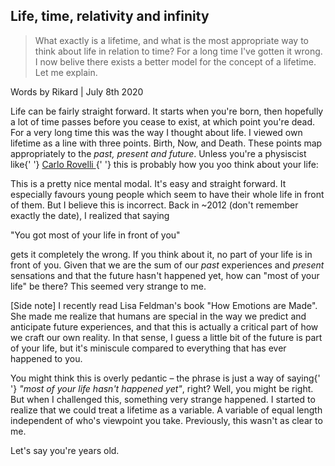 
<div className="f1 measure-narrow center mb4">
  <h2>Life, time, relativity and infinity</h2>
  <blockquote className="ph0 f4 f3-ns mh0 lh-copy lh-title-ns mv0">
    <p className="fw9 mb0">
      What exactly is a lifetime, and what is the most appropriate way to think
      about life in relation to time? For a long time I've gotten it wrong. I
      now belive there exists a better model for the concept of a lifetime. Let
      me explain.
    </p>
  </blockquote>
  <span className="f6 ttu tracked gray">
    Words by Rikard | <time>July 8th 2020</time>
  </span>
</div>

<P>
  Life can be fairly straight forward. It starts when you're born, then
  hopefully a lot of time passes before you cease to exist, at which point
  you're dead. For a very long time this was the way I thought about life. I
  viewed own lifetime as a line with three points. Birth, Now, and Death. These
  points map appropriately to the <em>past, present and future</em>. Unless
  you're a physiscist like{' '}
  <a href="https://www.amazon.com/Order-Time-Carlo-Rovelli/dp/073521610X">
    Carlo Rovelli
  </a>{' '}
  this is probably how you yoo think about your life:
</P>

<LifeSlider />

<P>
  This is a pretty nice mental modal. It's easy and straight forward. It
  especially favours young people which seem to have their whole life in front
  of them. But I believe this is incorrect. Back in ~2012 (don't remember
  exactly the date), I realized that saying
</P>

<Quote fontSize="f3 i tc">"You got most of your life in front of you"</Quote>

<P>
  gets it completely the wrong. If you think about it, no part of your life is
  in front of you. Given that we are the sum of our <em>past</em> experiences
  and <em>present</em> sensations and that the future hasn't happened yet, how
  can "most of your life" be there? This seemed very strange to me.
</P>

<div className="bg-light-gray br2 gray pa3 f6 f4-ns lh-copy measure center">
  <p className="f6 mv0">
    [Side note] I recently read Lisa Feldman's book "How Emotions are Made". She
    made me realize that humans are special in the way we predict and anticipate
    future experiences, and that this is actually a critical part of how we
    craft our own reality. In that sense, I guess a little bit of the future is
    part of your life, but it's miniscule compared to everything that has ever
    happened to you.
  </p>
</div>

<P>
  You might think this is overly pedantic – the phrase is just a way of saying{' '}
  <em>"most of your life hasn't happened yet"</em>, right? Well, you might be
  right. But when I challenged this, something very strange happened. I started
  to realize that we could treat a lifetime as a variable. A variable of equal
  length independent of who's viewpoint you take. Previously, this wasn't as
  clear to me.
</P>

<P>
  Let's say you're <InlineInput /> years old.
</P>
